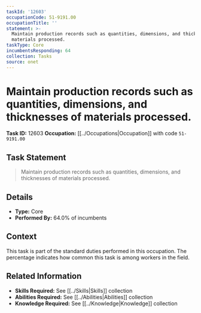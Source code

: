 ```yaml
---
taskId: '12603'
occupationCode: 51-9191.00
occupationTitle: ''
statement: >-
  Maintain production records such as quantities, dimensions, and thicknesses of
  materials processed.
taskType: Core
incumbentsResponding: 64
collection: Tasks
source: onet
---
```

# Maintain production records such as quantities, dimensions, and thicknesses of materials processed.

**Task ID:** 12603
**Occupation:** [[../Occupations|Occupation]] with code `51-9191.00`

## Task Statement

> Maintain production records such as quantities, dimensions, and thicknesses of materials processed.

## Details

- **Type:** Core
- **Performed By:** 64.0% of incumbents

## Context

This task is part of the standard duties performed in this occupation. The percentage indicates how common this task is among workers in the field.

## Related Information

- **Skills Required:** See [[../Skills|Skills]] collection
- **Abilities Required:** See [[../Abilities|Abilities]] collection
- **Knowledge Required:** See [[../Knowledge|Knowledge]] collection
